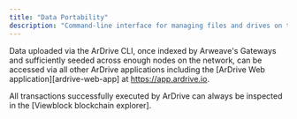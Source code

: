 ```yaml
---
title: "Data Portability"
description: "Command-line interface for managing files and drives on the Ardrive platform"
---
```


Data uploaded via the ArDrive CLI, once indexed by Arweave's Gateways and sufficiently seeded across enough nodes on the network, can be accessed via all other ArDrive applications including the [ArDrive Web application][ardrive-web-app] at https://app.ardrive.io.

All transactions successfully executed by ArDrive can always be inspected in the [Viewblock blockchain explorer].